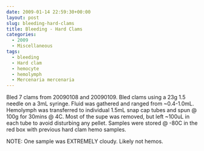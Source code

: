 ```yaml
---
date: 2009-01-14 22:59:30+00:00
layout: post
slug: bleeding-hard-clams
title: Bleeding - Hard Clams
categories:
  - 2009
  - Miscellaneous
tags:
  - bleeding
  - Hard clam
  - hemocyte
  - hemolymph
  - Mercenaria mercenaria
---
```


Bled 7 clams from 20090108 and 20090109. Bled clams using a 23g 1.5 needle on a 3mL syringe. Fluid was gathered and ranged from ~0.4-1.0mL. Hemolymph was transferred to individual 1.5mL snap cap tubes and spun @ 100g for 30mins @ 4C. Most of the supe was removed, but left ~100uL in each tube to avoid disturbing any pellet. Samples were stored @ -80C in the red box with previous hard clam hemo samples.

NOTE: One sample was EXTREMELY cloudy. Likely not hemos.
